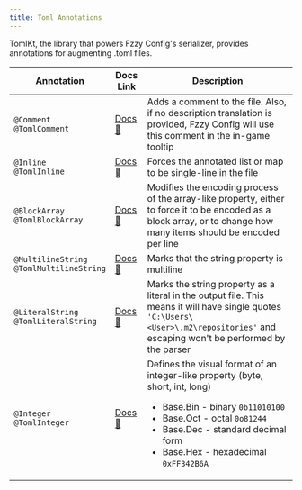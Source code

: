 ```yaml
---
title: Toml Annotations
---
```


TomlKt, the library that powers Fzzy Config's serializer, provides annotations for augmenting .toml files.

| Annotation                                       | Docs Link                                                                                                                                                     | Description                                                                                                                                                                                                                                                       |
|--------------------------------------------------|---------------------------------------------------------------------------------------------------------------------------------------------------------------|-------------------------------------------------------------------------------------------------------------------------------------------------------------------------------------------------------------------------------------------------------------------|
| `@Comment`<br />`@TomlComment`                   | <a target="_blank" rel="noopener" href="https://fzzyhmstrs.github.io/fconfig/-fzzy%20-config/me.fzzyhmstrs.fzzy_config.annotations/-comment/index.html">Docs 🔗</a>          | Adds a comment to the file. Also, if no description translation is provided, Fzzy Config will use this comment in the in-game tooltip                                                                                                                             |
| `@Inline` <br /> `@TomlInline`                   | <a target="_blank" rel="noopener" href="https://fzzyhmstrs.github.io/fconfig/-fzzy%20-config/me.fzzyhmstrs.fzzy_config.annotations/-inline/index.html">Docs 🔗</a>           | Forces the annotated list or map to be single-line in the file                                                                                                                                                                                                    |
| `@BlockArray` <br /> `@TomlBlockArray`           | <a target="_blank" rel="noopener" href="https://fzzyhmstrs.github.io/fconfig/-fzzy%20-config/me.fzzyhmstrs.fzzy_config.annotations/-block-array/index.html">Docs 🔗</a>      | Modifies the encoding process of the array-like property, either to force it to be encoded as a block array, or to change how many items should be encoded per line                                                                                               |
| `@MultilineString` <br /> `@TomlMultilineString` | <a target="_blank" rel="noopener" href="https://fzzyhmstrs.github.io/fconfig/-fzzy%20-config/me.fzzyhmstrs.fzzy_config.annotations/-multiline-string/index.html">Docs 🔗</a> | Marks that the string property is multiline                                                                                                                                                                                                                       |
| `@LiteralString` <br /> `@TomlLiteralString`     | <a target="_blank" rel="noopener" href="https://fzzyhmstrs.github.io/fconfig/-fzzy%20-config/me.fzzyhmstrs.fzzy_config.annotations/-literal-string/index.html">Docs 🔗</a>   | Marks the string property as a literal in the output file. This means it will have single quotes `'C:\Users\<User>\.m2\repositories'` and escaping won't be performed by the parser                                                                               |
| `@Integer` <br /> `@TomlInteger`                 | <a target="_blank" rel="noopener" href="https://fzzyhmstrs.github.io/fconfig/-fzzy%20-config/me.fzzyhmstrs.fzzy_config.annotations/-integer/index.html">Docs 🔗</a>          | <div>Defines the visual format of an integer-like property (byte, short, int, long)</div><ul><li>Base.Bin - binary `0b11010100`</li><li>Base.Oct - octal `0o81244`</li><li>Base.Dec - standard decimal form</li><li>Base.Hex - hexadecimal `0xFF342B6A`</li></ul> |